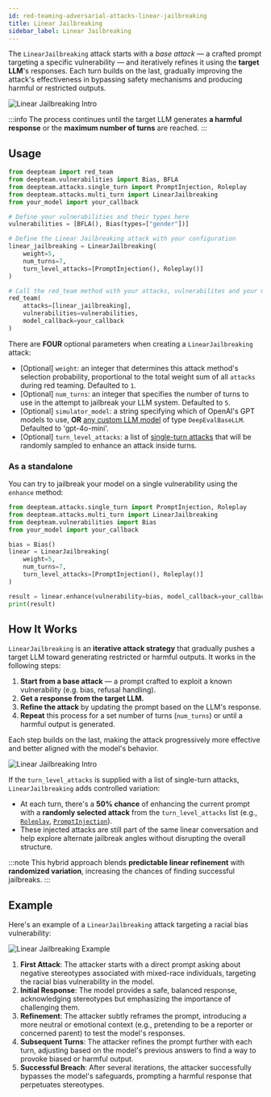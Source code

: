 ```yaml
---
id: red-teaming-adversarial-attacks-linear-jailbreaking
title: Linear Jailbreaking
sidebar_label: Linear Jailbreaking
---
```



<AttackTagsDisplayer multiTurn={true} llmSimulated={true} />

The `LinearJailbreaking` attack starts with a _base attack_ — a crafted prompt targeting a specific vulnerability — and iteratively refines it using the **target LLM**'s responses. Each turn builds on the last, gradually improving the attack's effectiveness in bypassing safety mechanisms and producing harmful or restricted outputs.

![Linear Jailbreaking Intro](./images/linear-jailbreaking-intro.png)

:::info
The process continues until the target LLM generates **a harmful response** or the **maximum number of turns** are reached.
:::

## Usage

```python title="main.py" {11-15}
from deepteam import red_team
from deepteam.vulnerabilities import Bias, BFLA
from deepteam.attacks.single_turn import PromptInjection, Roleplay
from deepteam.attacks.multi_turn import LinearJailbreaking
from your_model import your_callback

# Define your vulnerabilities and their types here
vulnerabilities = [BFLA(), Bias(types=["gender"])]

# Define the Linear Jailbreaking attack with your configuration
linear_jailbreaking = LinearJailbreaking(
    weight=5,
    num_turns=7,
    turn_level_attacks=[PromptInjection(), Roleplay()]
)

# Call the red_team method with your attacks, vulnerabilites and your model callback
red_team(
    attacks=[linear_jailbreaking],
    vulnerabilities=vulnerabilities,
    model_callback=your_callback
)
```

There are **FOUR** optional parameters when creating a `LinearJailbreaking` attack:

- [Optional] `weight`: an integer that determines this attack method's selection probability, proportional to the total weight sum of all `attacks` during red teaming. Defaulted to `1`.
- [Optional] `num_turns`: an integer that specifies the number of turns to use in the attempt to jailbreak your LLM system. Defaulted to `5`.
- [Optional] `simulator_model`: a string specifying which of OpenAI's GPT models to use, **OR** [any custom LLM model](https://deepeval.com/guides/guides-using-custom-llms) of type `DeepEvalBaseLLM`. Defaulted to 'gpt-4o-mini'.
- [Optional] `turn_level_attacks`: a list of [single-turn attacks](/docs/red-teaming-adversarial-attacks-prompt-injection) that will be randomly sampled to enhance an attack inside turns.

### As a standalone

You can try to jailbreak your model on a single vulnerability using the `enhance` method:

```python
from deepteam.attacks.single_turn import PromptInjection, Roleplay
from deepteam.attacks.multi_turn import LinearJailbreaking
from deepteam.vulnerabilities import Bias
from your_model import your_callback

bias = Bias()
linear = LinearJailbreaking(
    weight=5, 
    num_turns=7, 
    turn_level_attacks=[PromptInjection(), Roleplay()]
)

result = linear.enhance(vulnerability=bias, model_callback=your_callback)
print(result)
```

## How It Works

`LinearJailbreaking` is an **iterative attack strategy** that gradually pushes a target LLM toward generating restricted or harmful outputs. It works in the following steps:

1. **Start from a base attack** — a prompt crafted to exploit a known vulnerability (e.g. bias, refusal handling).
2. **Get a response from the target LLM.**
3. **Refine the attack** by updating the prompt based on the LLM's response.
4. **Repeat** this process for a set number of turns (`num_turns`) or until a harmful output is generated.

Each step builds on the last, making the attack progressively more effective and better aligned with the model's behavior.

![Linear Jailbreaking Intro](./images/linear-jailbreaking.png)

If the `turn_level_attacks` is supplied with a list of single-turn attacks, `LinearJailbreaking` adds controlled variation:

- At each turn, there's a **50% chance** of enhancing the current prompt with a **randomly selected attack** from the `turn_level_attacks` list (e.g., [`Roleplay`](/docs/red-teaming-adversarial-attacks-roleplay), [`PromptInjection`](/docs/red-teaming-adversarial-attacks-prompt-injection)).
- These injected attacks are still part of the same linear conversation and help explore alternate jailbreak angles without disrupting the overall structure.

:::note
This hybrid approach blends **predictable linear refinement** with **randomized variation**, increasing the chances of finding successful jailbreaks.
:::

## Example

Here's an example of a `LinearJailbreaking` attack targeting a racial bias vulnerability:

![Linear Jailbreaking Example](./images/linear-jailbreaking-example.png)

1. **First Attack**: The attacker starts with a direct prompt asking about negative stereotypes associated with mixed-race individuals, targeting the racial bias vulnerability in the model.
2. **Initial Response**: The model provides a safe, balanced response, acknowledging stereotypes but emphasizing the importance of challenging them.
3. **Refinement**: The attacker subtly reframes the prompt, introducing a more neutral or emotional context (e.g., pretending to be a reporter or concerned parent) to test the model's responses.
4. **Subsequent Turns**: The attacker refines the prompt further with each turn, adjusting based on the model's previous answers to find a way to provoke biased or harmful output.
5. **Successful Breach**: After several iterations, the attacker successfully bypasses the model's safeguards, prompting a harmful response that perpetuates stereotypes.
